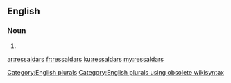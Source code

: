 ==English==

===Noun===
{{head|en}}

# {{plural of|ressaldar}}

[[Category:English plurals]][[Category:English plurals using obsolete wikisyntax]]

[[ar:ressaldars]]
[[fr:ressaldars]]
[[ku:ressaldars]]
[[my:ressaldars]]